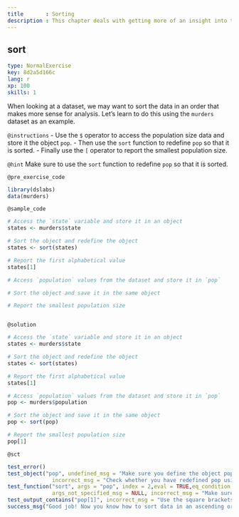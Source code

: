 ```yaml
---
title       : Sorting
description : This chapter deals with getting more of an insight into the data we have, by helping us sort through it.
---
```

## sort

```yaml
type: NormalExercise
key: 8d2a5d166c
lang: r
xp: 100
skills: 1
```
When looking at a dataset, we may want to sort the data in an order that makes more sense for analysis. Let's learn to do this using the `murders` dataset as an example. 

`@instructions`
- Use the `$` operator to access the population size data and store it the object `pop`. 
- Then use the `sort` function to redefine `pop` so that it is sorted. 
- Finally use the `[` operator to report the smallest population size.

`@hint`
Make sure to use the `sort` function to redefine `pop` so that it is sorted.

`@pre_exercise_code`
```r
library(dslabs)
data(murders)
```

`@sample_code`
```r
# Access the `state` variable and store it in an object 
states <- murders$state 

# Sort the object and redefine the object 
states <- sort(states) 

# Report the first alphabetical value  
states[1]

# Access `population` values from the dataset and store it in `pop`

# Sort the object and save it in the same object 

# Report the smallest population size 



```

`@solution`
```r
# Access the `state` variable and store it in an object 
states <- murders$state 

# Sort the object and redefine the object 
states <- sort(states) 

# Report the first alphabetical value  
states[1]

# Access `population` values from the dataset and store it in `pop`
pop <- murders$population

# Sort the object and save it in the same object
pop <- sort(pop)

# Report the smallest population size 
pop[1]
```

`@sct`
```r
test_error()
test_object("pop", undefined_msg = "Make sure you define the object pop.", 
              incorrect_msg = "Check whether you have redefined pop using the sort function or not.")
test_function("sort", args = "pop", index = 2,eval = TRUE,eq_condition = "equivalent", not_called_msg = "Make sure to call the sort function",
              args_not_specified_msg = NULL, incorrect_msg = "Make sure to call it on the object `pop`.")
test_output_contains("pop[1]", incorrect_msg = "Use the square brackets [] to report the smallest population value.")
success_msg("Good job! Now you know how to sort data in an ascending order.")
```
